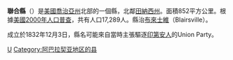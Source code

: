 {{Otheruses|聯合縣|subject=美國喬治亞州的一個縣|other=同名的縣}}
<!--[[File:Map_of_Georgia_highlighting_Union_County.svg|225px]]-->
{{Infobox U.S. County
| county = 聯合縣
| state = 喬治亞州 
| en county = Union County
| en state = Georgia 
| seal =               <!--image of county seal -->
| founded year =       <!-- if you include a reference, the year's wikilink won't work so add the [[|]] to the year -->
| founded date =       <!-- optional, syntax is: February 1 -->
| seat wl = Blairsville
| largest city wl =    <!-- largest city; the WikiLink is created for you: "City" results in "[[City,_State|City]]" -->
| area mi = 329
| area km = 852
| area land mi = 323
| area land km = 835
| area water mi = 6
| area water km = 17
| area percentage = 
| census yr = 2000
| pop = 17,289
| density mi = 
| density km = 
| time zone = 
| UTC offset =      <!-- example: time zone = Central; UTC offset = -6; DST offset = -5  -->
| DST offset = 
| footnotes = 
| web =
| named for =
}}
'''聯合縣'''（{{lang-en|Union County}}）是[[美國|美國]][[喬治亞州|喬治亞州]]北部的一個縣，北鄰[[田納西州|田納西州]]。面積852平方公里。根據[[美國2000年人口普查|美國2000年人口普查]]，共有人口17,289人。縣治[[布來士維_(喬治亞州)|布來士維]]（Blairsville）。

成立於1832年12月3日，縣名可能來自當時主張驅逐[[印第安人|印第安人]]的Union Party。

{{猶尼昂縣 (喬治亞州)}}
{{Georgia}}

[[Category:佐治亚州行政区划|U]]
[[Category:阿巴拉契亚地区的县|Category:阿巴拉契亚地区的县]]